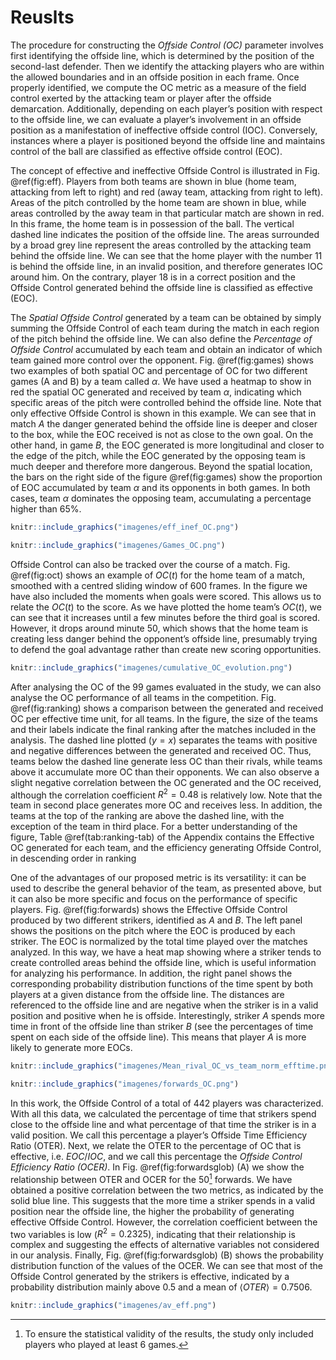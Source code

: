 # Reuslts

The procedure for constructing the *Offside Control (OC)* parameter involves first identifying the offside line, which is determined by the position of the second-last defender. Then we identify the attacking players who are within the allowed boundaries and in an offside position in each frame. Once properly identified, we compute the OC metric as a measure of the field control exerted by the attacking team or player after the offside demarcation. Additionally, depending on each player's position with respect to the offside line, we can evaluate a player's involvement in an offside position as a manifestation of ineffective offside control (IOC). Conversely, instances where a player is positioned beyond the offside line and maintains control of the ball are classified as effective offside control (EOC).

The concept of effective and ineffective Offside Control is illustrated in Fig. \@ref(fig:eff). Players from both teams are shown in blue (home team, attacking from left to right) and red (away team, attacking from right to left). Areas of the pitch controlled by the home team are shown in blue, while areas controlled by the away team in that particular match are shown in red. In this frame, the home team is in possession of the ball. The vertical dashed line indicates the position of the offside line. The areas surrounded by a broad grey line represent the areas controlled by the attacking team behind the offside line. We can see that the home player with the number $11$ is behind the offside line, in an invalid position, and therefore generates IOC around him. On the contrary, player $18$ is in a correct position and the Offside Control generated behind the offside line is classified as effective (EOC).

The *Spatial Offside Control* generated by a team can be obtained by simply summing the Offside Control of each team during the match in each region of the pitch behind the offside line. We can also define the *Percentage of Offside Control* accumulated by each team and obtain an indicator of which team gained more control over the opponent. Fig. \@ref(fig:games) shows two examples of both spatial OC and percentage of OC for two different games (A and B) by a team called $\alpha$. We have used a heatmap to show in red the spatial OC generated and received by team $\alpha$, indicating which specific areas of the pitch were controlled behind the offside line. Note that only effective Offside Control is shown in this example. We can see that in match $A$ the danger generated behind the offside line is deeper and closer to the box, while the EOC received is not as close to the own goal. On the other hand, in game $B$, the EOC generated is more longitudinal and closer to the edge of the pitch, while the EOC generated by the opposing team is much deeper and therefore more dangerous. Beyond the spatial location, the bars on the right side of the figure \@ref(fig:games) show the proportion of EOC accumulated by team $\alpha$ and its opponents in both games. In both cases, team $\alpha$ dominates the opposing team, accumulating a percentage higher than $65\%$. 

```r
knitr::include_graphics("imagenes/eff_inef_OC.png")
```

```r

knitr::include_graphics("imagenes/Games_OC.png")
```

Offside Control can also be tracked over the course of a match. Fig. \@ref(fig:oct)  shows an example of $OC(t)$ for the home team of a match, smoothed with a centred sliding window of 600 frames. In the figure we have also included the moments when goals were scored. This allows us to relate the $OC(t)$ to the score. As we have plotted the home team's $OC(t)$, we can see that it increases until a few minutes before the third goal is scored. However, it drops around minute 50, which shows that the home team is creating less danger behind the opponent's offside line, presumably trying to defend the goal advantage rather than create new scoring opportunities.

```r
knitr::include_graphics("imagenes/cumulative_OC_evolution.png")
```

After analysing the OC of the 99 games evaluated in the study, we can also analyse the OC performance of all teams in the competition. Fig. \@ref(fig:ranking) shows a comparison between the generated and received OC per effective time unit, for all teams. In the figure, the size of the teams and their labels indicate the final ranking after the matches included in the analysis. The dashed line plotted ($y=x$) separates the teams with positive and negative differences between the generated and received OC. Thus, teams below the dashed line generate less OC than their rivals, while teams above it accumulate more OC than their opponents. We can also observe a slight negative correlation between the OC generated and the OC received, although the correlation coefficient $R^2=0.48$ is relatively low. Note that the team in second place generates more OC and receives less. In addition, the teams at the top of the ranking are above the dashed line, with the exception of the team in third place. For a better understanding of the figure, Table \@ref(tab:ranking-tab) of the Appendix contains the Effective OC generated for each team, and the efficiency generating Offside Control, in descending order in ranking

One of the advantages of our proposed metric is its versatility: it can be used to describe the general behavior of the team, as presented above, but it can also be more specific and focus on the performance of specific players. Fig. \@ref(fig:forwards) shows the Effective Offside Control produced by two different strikers, identified as $A$ and $B$. The left panel shows the positions on the pitch where the EOC is produced by each striker. The EOC is normalized by the total time played over the matches analyzed. In this way, we have a heat map showing where a striker tends to create controlled areas behind the offside line, which is useful information for analyzing his performance. In addition, the right panel shows the corresponding probability distribution functions of the time spent by both players at a given distance from the offside line. The distances are referenced to the offside line and are negative when the striker is in a valid position and positive when he is offside. Interestingly, striker $A$ spends more time in front of the offside line than striker $B$ (see the percentages of time spent on each side of the offside line). This means that player $A$ is more likely to generate more EOCs.

```r
knitr::include_graphics("imagenes/Mean_rival_OC_vs_team_norm_efftime.png")
```

```r
knitr::include_graphics("imagenes/forwards_OC.png")
```

In this work, the Offside Control of a total of 442 players was characterized. With all this data, we calculated the percentage of time that strikers spend close to the offside line and what percentage of that time the striker is in a valid position. We call this percentage a player's Offside Time Efficiency Ratio (OTER).  Next, we relate the OTER to the percentage of OC that is effective, i.e. $EOC/IOC$, and we call this percentage the *Offside Control Efficiency Ratio (OCER)*. In Fig. \@ref(fig:forwardsglob) (A) we show the relationship between OTER and OCER for the $50$[^8] forwards. We have obtained a positive correlation between the two metrics, as indicated by the solid blue line. This suggests that the more time a striker spends in a valid position near the offside line, the higher the probability of generating effective Offside Control. 
However, the correlation coefficient between the two variables is low ($R^2=0.2325$), indicating that their relationship is complex and suggesting the effects of alternative variables not considered in our analysis. Finally, Fig. \@ref(fig:forwardsglob) (B) shows the probability distribution function of the values of the OCER. We can see that most of the Offside Control generated by the strikers is effective, indicated by a probability distribution mainly above $0.5$ and a mean of $\langle OTER \rangle=0.7506$.

```r
knitr::include_graphics("imagenes/av_eff.png")
```





[^8]: To ensure the statistical validity of the results, the study only included players who played at least 6 games.